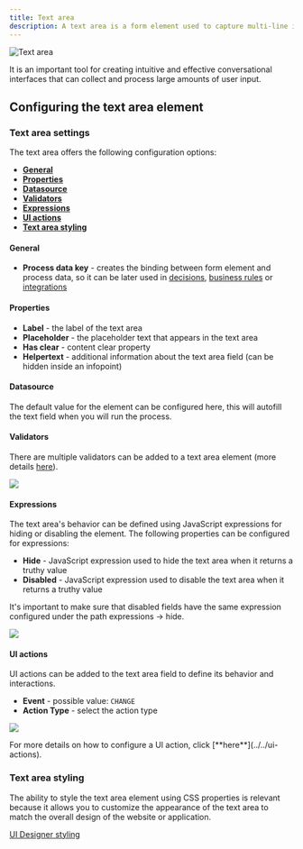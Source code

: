 ```yaml
---
title: Text area
description: A text area is a form element used to capture multi-line input from users in a conversational interface. The text area component is typically used for longer inputs such as descriptions, comments, or feedback, providing users with more space to type their responses. 
---
```


![Text area](https://s3.eu-west-1.amazonaws.com/docx.flowx.ai/release34/text_area.png)

It is an important tool for creating intuitive and effective conversational interfaces that can collect and process large amounts of user input.

## Configuring the text area element

### Text area settings

The text area offers the following configuration options:

- [**General**](#general)
- [**Properties**](#properties)
- [**Datasource**](#datasource)
- [**Validators**](#validators)
- [**Expressions**](#expressions)
- [**UI actions**](#ui-actions)
- [**Text area styling**](#text-area-styling)

#### General
   
* **Process data key** - creates the binding between form element and process data, so it can be later used in [decisions](../../../node/exclusive-gateway-node.md), [business rules](../../../actions/) or [integrations](../../../node/message-send-received-task-node.md#from-integration)

#### Properties

* **Label** - the label of the text area
* **Placeholder** - the placeholder text that appears in the text area
* **Has clear** - content clear property
* **Helpertext** - additional information about the text area field (can be hidden inside an infopoint)

#### Datasource

The default value for the element can be configured here, this will autofill the text field when you will run the process.

#### Validators

There are multiple validators can be added to a text area element (more details [here](../../validators.md)).

![](https://s3.eu-west-1.amazonaws.com/docx.flowx.ai/building-blocks/ui-designer/text_area_props.png)

#### Expressions  

The text area's behavior can be defined using JavaScript expressions for hiding or disabling the element. The following properties can be configured for expressions:
   
* **Hide** - JavaScript expression used to hide the text area when it returns a truthy value
* **Disabled** - JavaScript expression used to disable the text area when it returns a truthy value

<Info>
It's important to make sure that disabled fields have the same expression configured under the path expressions → hide.
</Info>

![](https://s3.eu-west-1.amazonaws.com/docx.flowx.ai/release34/text_area_props2.png)

#### UI actions

UI actions can be added to the text area field to define its behavior and interactions.

* **Event** - possible value: `CHANGE`
* **Action Type** - select the action type

![](https://s3.eu-west-1.amazonaws.com/docx.flowx.ai/building-blocks/ui-designer/text_area_props1.png)

<Tip>
For more details on how to configure a UI action, click [**here**](../../ui-actions).
</Tip>

### Text area styling

The ability to style the text area element using CSS properties is relevant because it allows you to customize the appearance of the text area to match the overall design of the website or application.

[UI Designer styling](../../#styling)


